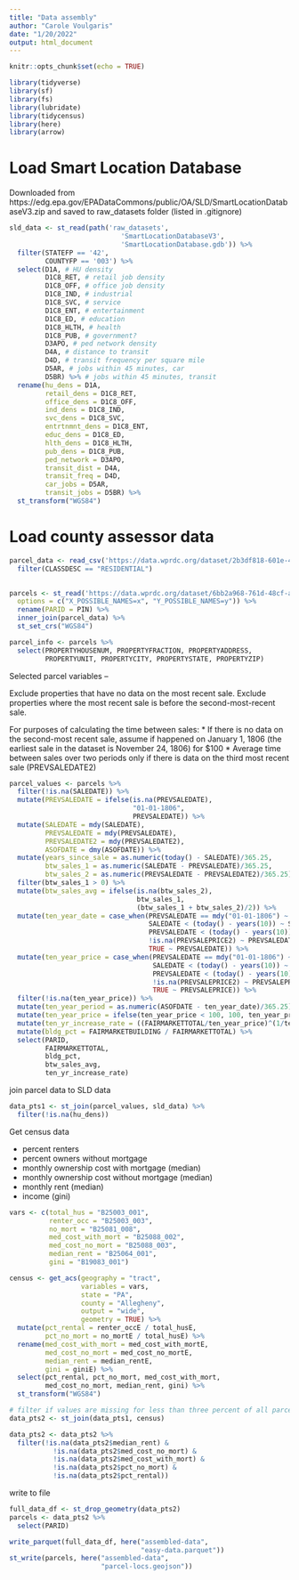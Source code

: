 ```yaml
---
title: "Data assembly"
author: "Carole Voulgaris"
date: "1/20/2022"
output: html_document
---
```


```r
knitr::opts_chunk$set(echo = TRUE)
```

```r
library(tidyverse)
library(sf)
library(fs)
library(lubridate)
library(tidycensus)
library(here)
library(arrow)
```


# Load Smart Location Database

Downloaded from https://edg.epa.gov/EPADataCommons/public/OA/SLD/SmartLocationDatabaseV3.zip and saved to raw_datasets folder (listed in .gitignore)

```r
sld_data <- st_read(path('raw_datasets',
                            'SmartLocationDatabaseV3',
                            'SmartLocationDatabase.gdb')) %>%
  filter(STATEFP == '42',
         COUNTYFP == '003') %>%
  select(D1A, # HU density
         D1C8_RET, # retail job density
         D1C8_OFF, # office job density
         D1C8_IND, # industrial
         D1C8_SVC, # service
         D1C8_ENT, # entertainment
         D1C8_ED, # education
         D1C8_HLTH, # health
         D1C8_PUB, # government?
         D3APO, # ped network density
         D4A, # distance to transit
         D4D, # transit frequency per square mile
         D5AR, # jobs within 45 minutes, car
         D5BR) %>% # jobs within 45 minutes, transit
  rename(hu_dens = D1A,
         retail_dens = D1C8_RET,
         office_dens = D1C8_OFF,
         ind_dens = D1C8_IND,
         svc_dens = D1C8_SVC,
         entrtnmnt_dens = D1C8_ENT,
         educ_dens = D1C8_ED,
         hlth_dens = D1C8_HLTH,
         pub_dens = D1C8_PUB,
         ped_network = D3APO,
         transit_dist = D4A,
         transit_freq = D4D,
         car_jobs = D5AR,
         transit_jobs = D5BR) %>%
  st_transform("WGS84")            
```

# Load county assessor data

```r
parcel_data <- read_csv('https://data.wprdc.org/dataset/2b3df818-601e-4f06-b150-643557229491/resource/f2b8d575-e256-4718-94ad-1e12239ddb92/download/assessments.csv') %>%
  filter(CLASSDESC == "RESIDENTIAL") 
 

parcels <- st_read('https://data.wprdc.org/dataset/6bb2a968-761d-48cf-ac5b-c1fc80b4fe6a/resource/42231cab-8341-48d6-b695-47612dd6514a/download/parcelcoords.csv',
  options = c("X_POSSIBLE_NAMES=x", "Y_POSSIBLE_NAMES=y")) %>%
  rename(PARID = PIN) %>%
  inner_join(parcel_data) %>%
  st_set_crs("WGS84")

parcel_info <- parcels %>%
  select(PROPERTYHOUSENUM, PROPERTYFRACTION, PROPERTYADDRESS,
         PROPERTYUNIT, PROPERTYCITY, PROPERTYSTATE, PROPERTYZIP)
```

Selected parcel variables --

Exclude properties that have no data on the most recent sale. 
Exclude properties where the most recent sale is before the second-most-recent sale.

For purposes of calculating the time between sales:
* If there is no data on the second-most recent sale, assume if happened on January 1, 1806 (the earliest sale in the dataset is November 24, 1806) for $100
* Average time between sales over two periods only if there is data on the third most recent sale (PREVSALEDATE2)


```r
parcel_values <- parcels %>%
  filter(!is.na(SALEDATE)) %>%
  mutate(PREVSALEDATE = ifelse(is.na(PREVSALEDATE), 
                               "01-01-1806", 
                               PREVSALEDATE)) %>%
  mutate(SALEDATE = mdy(SALEDATE),
         PREVSALEDATE = mdy(PREVSALEDATE),
         PREVSALEDATE2 = mdy(PREVSALEDATE2),
         ASOFDATE = dmy(ASOFDATE)) %>%
  mutate(years_since_sale = as.numeric(today() - SALEDATE)/365.25,
         btw_sales_1 = as.numeric(SALEDATE - PREVSALEDATE)/365.25,
         btw_sales_2 = as.numeric(PREVSALEDATE - PREVSALEDATE2)/365.25) %>%
  filter(btw_sales_1 > 0) %>%
  mutate(btw_sales_avg = ifelse(is.na(btw_sales_2), 
                                btw_sales_1,
                                (btw_sales_1 + btw_sales_2)/2)) %>%
  mutate(ten_year_date = case_when(PREVSALEDATE == mdy("01-01-1806") ~ SALEDATE,
                                   SALEDATE < (today() - years(10)) ~ SALEDATE,
                                   PREVSALEDATE < (today() - years(10)) ~ PREVSALEDATE,
                                   !is.na(PREVSALEPRICE2) ~ PREVSALEDATE2,
                                   TRUE ~ PREVSALEDATE)) %>%
  mutate(ten_year_price = case_when(PREVSALEDATE == mdy("01-01-1806") ~ SALEPRICE,
                                    SALEDATE < (today() - years(10)) ~ SALEPRICE,
                                    PREVSALEDATE < (today() - years(10)) ~ PREVSALEPRICE,
                                    !is.na(PREVSALEPRICE2) ~ PREVSALEPRICE2,
                                    TRUE ~ PREVSALEPRICE)) %>%
  filter(!is.na(ten_year_price)) %>%
  mutate(ten_year_period = as.numeric(ASOFDATE - ten_year_date)/365.25) %>%
  mutate(ten_year_price = ifelse(ten_year_price < 100, 100, ten_year_price)) %>%
  mutate(ten_yr_increase_rate = ((FAIRMARKETTOTAL/ten_year_price)^(1/ten_year_period)) - 1) %>%
  mutate(bldg_pct = FAIRMARKETBUILDING / FAIRMARKETTOTAL) %>%
  select(PARID,
         FAIRMARKETTOTAL, 
         bldg_pct, 
         btw_sales_avg,
         ten_yr_increase_rate)
```

join parcel data to SLD data 

```r
data_pts1 <- st_join(parcel_values, sld_data) %>%
  filter(!is.na(hu_dens))
```


Get census data

* percent renters
* percent owners without mortgage
* monthly ownership cost with mortgage (median)
* monthly ownership cost without mortgage (median)
* monthly rent (median)
* income (gini)

```r
vars <- c(total_hus = "B25003_001",
          renter_occ = "B25003_003",
          no_mort = "B25081_008",
          med_cost_with_mort = "B25088_002",
          med_cost_no_mort = "B25088_003",
          median_rent = "B25064_001",
          gini = "B19083_001")

census <- get_acs(geography = "tract", 
                  variables = vars, 
                  state = "PA",
                  county = "Allegheny",
                  output = "wide", 
                  geometry = TRUE) %>%
  mutate(pct_rental = renter_occE / total_husE,
         pct_no_mort = no_mortE / total_husE) %>%
  rename(med_cost_with_mort = med_cost_with_mortE,
         med_cost_no_mort = med_cost_no_mortE,
         median_rent = median_rentE,
         gini = giniE) %>%
  select(pct_rental, pct_no_mort, med_cost_with_mort, 
         med_cost_no_mort, median_rent, gini) %>%
  st_transform("WGS84")

# filter if values are missing for less than three percent of all parcels
data_pts2 <- st_join(data_pts1, census) 

data_pts2 <- data_pts2 %>%
  filter(!is.na(data_pts2$median_rent) &
           !is.na(data_pts2$med_cost_no_mort) &
           !is.na(data_pts2$med_cost_with_mort) &
           !is.na(data_pts2$pct_no_mort) &
           !is.na(data_pts2$pct_rental))
```

write to file

```r
full_data_df <- st_drop_geometry(data_pts2)
parcels <- data_pts2 %>%
  select(PARID)

write_parquet(full_data_df, here("assembled-data",
                                 "easy-data.parquet"))
st_write(parcels, here("assembled-data",
                       "parcel-locs.geojson"))
```
